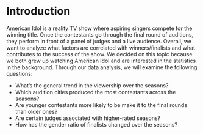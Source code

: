 # Introduction

American Idol is a reality TV show where aspiring singers compete for the winning title. Once the contestants go through the final round of auditions, they perform in front of a panel of judges and a live audience. Overall, we want to analyze what factors are correlated with winners/finalists and what contributes to the success of the show. We decided on this topic because we both grew up watching American Idol and are interested in the statistics in the background. Through our data analysis, we will examine the following questions:

* What's the general trend in the viewership over the seasons?
* Which audition cities produced the most contestants across the seasons?
* Are younger contestants more likely to be make it to the final rounds than older ones?
* Are certain judges associated with higher-rated seasons?
* How has the gender ratio of finalists changed over the seasons?

